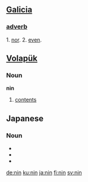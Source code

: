 == [[Galicia]] ==
=== [[adverb]] ===
1. [[nor]].
2. [[even]].

== [[Volapük]] == 

===Noun===
'''nin'''
 
# [[contents]]

==Japanese==                                          
===Noun===
{{romaji|にん}}
*{{japdef|人|[[person]]}}
*{{japdef|任|[[duty]], [[obligation]]}}
*{{japdef|忍|[[patience]], [[endurance]]}}

[[de:nin]]
[[ku:nin]]
[[ja:nin]]
[[fi:nin]]
[[sv:nin]]